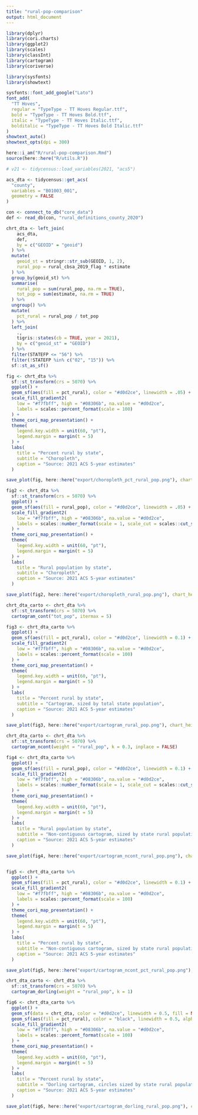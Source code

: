 ```yaml
---
title: "rural-pop-comparison"
output: html_document
---
```


```r

library(dplyr)
library(cori.charts)
library(ggplot2)
library(scales)
library(classInt)
library(cartogram)
library(coriverse)

library(sysfonts)
library(showtext)

sysfonts::font_add_google("Lato")
font_add(
  "TT Hoves",
  regular = "TypeType - TT Hoves Regular.ttf",
  bold = "TypeType - TT Hoves Bold.ttf",
  italic = "TypeType - TT Hoves Italic.ttf",
  bolditalic = "TypeType - TT Hoves Bold Italic.ttf"
)
showtext_auto()
showtext_opts(dpi = 300)

here::i_am("R/rural-pop-comparison.Rmd")
source(here::here("R/utils.R"))

```


```r

# v21 <- tidycensus::load_variables(2021, "acs5")

acs_dta <- tidycensus::get_acs(
  "county",
  variables = "B01003_001",
  geometry = FALSE
)

```


```r

con <- connect_to_db("core_data")
def <- read_db(con, "rural_definitions_county_2020")

chrt_dta <- left_join(
    acs_dta,
    def,
    by = c("GEOID" = "geoid")
  ) %>%
  mutate(
    geoid_st = stringr::str_sub(GEOID, 1, 2),
    rural_pop = rural_cbsa_2019_flag * estimate
  ) %>%
  group_by(geoid_st) %>%
  summarise(
    rural_pop = sum(rural_pop, na.rm = TRUE),
    tot_pop = sum(estimate, na.rm = TRUE)
  ) %>%
  ungroup() %>%
  mutate(
    pct_rural = rural_pop / tot_pop
  ) %>%
  left_join(
    .,
    tigris::states(cb = TRUE, year = 2021),
    by = c("geoid_st" = "GEOID")
  ) %>%
  filter(STATEFP <= "56") %>%
  filter(!STATEFP %in% c("02", "15")) %>%
  sf::st_as_sf()

```


```r

fig <- chrt_dta %>%
  sf::st_transform(crs = 5070) %>%
  ggplot() +
  geom_sf(aes(fill = pct_rural), color = "#d0d2ce", linewidth = .05) +
  scale_fill_gradient2(
    low = "#f7fbff", high = "#08306b", na.value = "#d0d2ce",
    labels = scales::percent_format(scale = 100)
  ) +
  theme_cori_map_presentation() +
  theme(
    legend.key.width = unit(60, "pt"),
    legend.margin = margin(t = 5)
  ) + 
  labs(
    title = "Percent rural by state",
    subtitle = "Choropleth",
    caption = "Source: 2021 ACS 5-year estimates"
  )

save_plot(fig, here::here("export/choropleth_pct_rural_pop.png"), chart_height = 8)

```


```r

fig2 <- chrt_dta %>%
  sf::st_transform(crs = 5070) %>%
  ggplot() +
  geom_sf(aes(fill = rural_pop), color = "#d0d2ce", linewidth = .05) +
  scale_fill_gradient2(
    low = "#f7fbff", high = "#08306b", na.value = "#d0d2ce",
    labels = scales::number_format(scale = 1, scale_cut = scales::cut_short_scale())
  ) +
  theme_cori_map_presentation() +
  theme(
    legend.key.width = unit(60, "pt"),
    legend.margin = margin(t = 5)
  ) + 
  labs(
    title = "Rural population by state",
    subtitle = "Choropleth",
    caption = "Source: 2021 ACS 5-year estimates"
  )

save_plot(fig2, here::here("export/choropleth_rural_pop.png"), chart_height = 8)


```


```r

chrt_dta_carto <- chrt_dta %>%
  sf::st_transform(crs = 5070) %>%
  cartogram_cont("tot_pop", itermax = 5)

fig3 <- chrt_dta_carto %>%
  ggplot() +
  geom_sf(aes(fill = pct_rural), color = "#d0d2ce", linewidth = 0.1) +
  scale_fill_gradient2(
    low = "#f7fbff", high = "#08306b", na.value = "#d0d2ce",
    labels = scales::percent_format(scale = 100)
  ) +
  theme_cori_map_presentation() +
  theme(
    legend.key.width = unit(60, "pt"),
    legend.margin = margin(t = 5)
  ) +
  labs(
    title = "Percent rural by state",
    subtitle = "Cartogram, sized by total state population",
    caption = "Source: 2021 ACS 5-year estimates"
  )

save_plot(fig3, here::here("export/cartogram_rural_pop.png"), chart_height = 8)


```

```r

chrt_dta_carto <- chrt_dta %>%
  sf::st_transform(crs = 5070) %>%
  cartogram_ncont(weight = "rural_pop", k = 0.3, inplace = FALSE)

fig4 <- chrt_dta_carto %>%
  ggplot() +
  geom_sf(aes(fill = rural_pop), color = "#d0d2ce", linewidth = 0.1) +
  scale_fill_gradient2(
    low = "#f7fbff", high = "#08306b", na.value = "#d0d2ce",
    labels = scales::number_format(scale = 1, scale_cut = scales::cut_short_scale())
  ) +
  theme_cori_map_presentation() +
  theme(
    legend.key.width = unit(60, "pt"),
    legend.margin = margin(t = 5)
  ) +
  labs(
    title = "Rural population by state",
    subtitle = "Non-contiguous cartogram, sized by state rural population",
    caption = "Source: 2021 ACS 5-year estimates"
  )

save_plot(fig4, here::here("export/cartogram_ncont_rural_pop.png"), chart_height = 8)


fig5 <- chrt_dta_carto %>%
  ggplot() +
  geom_sf(aes(fill = pct_rural), color = "#d0d2ce", linewidth = 0.1) +
  scale_fill_gradient2(
    low = "#f7fbff", high = "#08306b", na.value = "#d0d2ce",
    labels = scales::percent_format(scale = 100)
  ) +
  theme_cori_map_presentation() +
  theme(
    legend.key.width = unit(60, "pt"),
    legend.margin = margin(t = 5)
  ) +
  labs(
    title = "Percent rural by state",
    subtitle = "Non-contiguous cartogram, sized by state rural population",
    caption = "Source: 2021 ACS 5-year estimates"
  )

save_plot(fig5, here::here("export/cartogram_ncont_pct_rural_pop.png"), chart_height = 8)


```


```r

chrt_dta_carto <- chrt_dta %>%
  sf::st_transform(crs = 5070) %>%
  cartogram_dorling(weight = "rural_pop", k = 1)

fig6 <- chrt_dta_carto %>%
  ggplot() +
  geom_sf(data = chrt_dta, color = "#d0d2ce", linewidth = 0.5, fill = NA) +
  geom_sf(aes(fill = pct_rural), color = "black", linewidth = 0.5, alpha = .75) +
  scale_fill_gradient2(
    low = "#f7fbff", high = "#08306b", na.value = "#d0d2ce",
    labels = scales::percent_format(scale = 100)
  ) +
  theme_cori_map_presentation() +
  theme(
    legend.key.width = unit(60, "pt"),
    legend.margin = margin(t = 5)
  ) +
  labs(
    title = "Percent rural by state",
    subtitle = "Dorling cartogram, circles sized by state rural population",
    caption = "Source: 2021 ACS 5-year estimates"
  )

save_plot(fig6, here::here("export/cartogram_dorling_rural_pop.png"), chart_height = 8)

```


